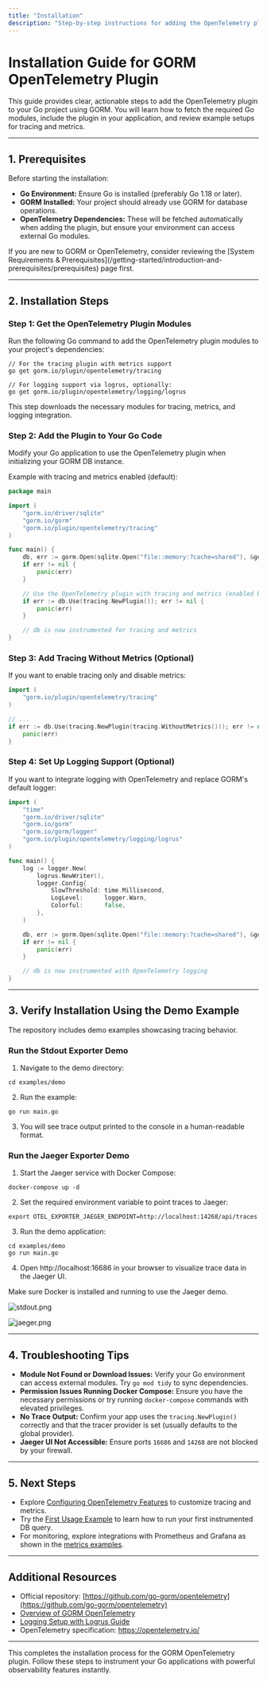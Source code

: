 ```yaml
---
title: "Installation"
description: "Step-by-step instructions for adding the OpenTelemetry plugin to your Go project. Covers go-getting the modules and reviewing example application setups."
---
```


# Installation Guide for GORM OpenTelemetry Plugin

This guide provides clear, actionable steps to add the OpenTelemetry plugin to your Go project using GORM. You will learn how to fetch the required Go modules, include the plugin in your application, and review example setups for tracing and metrics.

---

## 1. Prerequisites

Before starting the installation:

- **Go Environment:** Ensure Go is installed (preferably Go 1.18 or later).
- **GORM Installed:** Your project should already use GORM for database operations.
- **OpenTelemetry Dependencies:** These will be fetched automatically when adding the plugin, but ensure your environment can access external Go modules.

<Tip>
If you are new to GORM or OpenTelemetry, consider reviewing the [System Requirements & Prerequisites](/getting-started/introduction-and-prerequisites/prerequisites) page first.
</Tip>

---

## 2. Installation Steps

### Step 1: Get the OpenTelemetry Plugin Modules

Run the following Go command to add the OpenTelemetry plugin modules to your project's dependencies:

```shell
// For the tracing plugin with metrics support
go get gorm.io/plugin/opentelemetry/tracing

// For logging support via logrus, optionally:
go get gorm.io/plugin/opentelemetry/logging/logrus
```

This step downloads the necessary modules for tracing, metrics, and logging integration.

### Step 2: Add the Plugin to Your Go Code

Modify your Go application to use the OpenTelemetry plugin when initializing your GORM DB instance.

Example with tracing and metrics enabled (default):

```go
package main

import (
	"gorm.io/driver/sqlite"
	"gorm.io/gorm"
	"gorm.io/plugin/opentelemetry/tracing"
)

func main() {
	db, err := gorm.Open(sqlite.Open("file::memory:?cache=shared"), &gorm.Config{})
	if err != nil {
		panic(err)
	}

	// Use the OpenTelemetry plugin with tracing and metrics (enabled by default)
	if err := db.Use(tracing.NewPlugin()); err != nil {
		panic(err)
	}

	// db is now instrumented for tracing and metrics
}
```

### Step 3: Add Tracing Without Metrics (Optional)

If you want to enable tracing only and disable metrics:

```go
import (
	"gorm.io/plugin/opentelemetry/tracing"
)

// ...
if err := db.Use(tracing.NewPlugin(tracing.WithoutMetrics())); err != nil {
	panic(err)
}
```

### Step 4: Set Up Logging Support (Optional)

If you want to integrate logging with OpenTelemetry and replace GORM's default logger:

```go
import (
	"time"
	"gorm.io/driver/sqlite"
	"gorm.io/gorm"
	"gorm.io/gorm/logger"
	"gorm.io/plugin/opentelemetry/logging/logrus"
)

func main() {
	log := logger.New(
		logrus.NewWriter(),
		logger.Config{
			SlowThreshold: time.Millisecond,
			LogLevel:      logger.Warn,
			Colorful:      false,
		},
	)

	db, err := gorm.Open(sqlite.Open("file::memory:?cache=shared"), &gorm.Config{Logger: log})
	if err != nil {
		panic(err)
	}

	// db is now instrumented with OpenTelemetry logging
}
```

---

## 3. Verify Installation Using the Demo Example

The repository includes demo examples showcasing tracing behavior.

### Run the Stdout Exporter Demo

1. Navigate to the demo directory:

```shell
cd examples/demo
```

2. Run the example:

```shell
go run main.go
```

3. You will see trace output printed to the console in a human-readable format.

### Run the Jaeger Exporter Demo

1. Start the Jaeger service with Docker Compose:

```shell
docker-compose up -d
```

2. Set the required environment variable to point traces to Jaeger:

```shell
export OTEL_EXPORTER_JAEGER_ENDPOINT=http://localhost:14268/api/traces
```

3. Run the demo application:

```shell
cd examples/demo
go run main.go
```

4. Open http://localhost:16686 in your browser to visualize trace data in the Jaeger UI.

<Tip>
Make sure Docker is installed and running to use the Jaeger demo.
</Tip>

![stdout.png](static/stdout.png)

![jaeger.png](static/jaeger.png)

---

## 4. Troubleshooting Tips

- **Module Not Found or Download Issues:** Verify your Go environment can access external modules. Try `go mod tidy` to sync dependencies.
- **Permission Issues Running Docker Compose:** Ensure you have the necessary permissions or try running `docker-compose` commands with elevated privileges.
- **No Trace Output:** Confirm your app uses the `tracing.NewPlugin()` correctly and that the tracer provider is set (usually defaults to the global provider).
- **Jaeger UI Not Accessible:** Ensure ports `16686` and `14268` are not blocked by your firewall.

---

## 5. Next Steps

- Explore [Configuring OpenTelemetry Features](/getting-started/installation-and-configuration/basic-configuration) to customize tracing and metrics.
- Try the [First Usage Example](/getting-started/installation-and-configuration/example-usage) to learn how to run your first instrumented DB query.
- For monitoring, explore integrations with Prometheus and Grafana as shown in the [metrics examples](examples/metric/README.md).

---

## Additional Resources

- Official repository: [https://github.com/go-gorm/opentelemetry](https://github.com/go-gorm/opentelemetry)
- [Overview of GORM OpenTelemetry](../overview/product-intro/what-is-gorm-otel)
- [Logging Setup with Logrus Guide](../guides/essential-workflows/setup-logging)
- OpenTelemetry specification: https://opentelemetry.io/

---

This completes the installation process for the GORM OpenTelemetry plugin. Follow these steps to instrument your Go applications with powerful observability features instantly.
